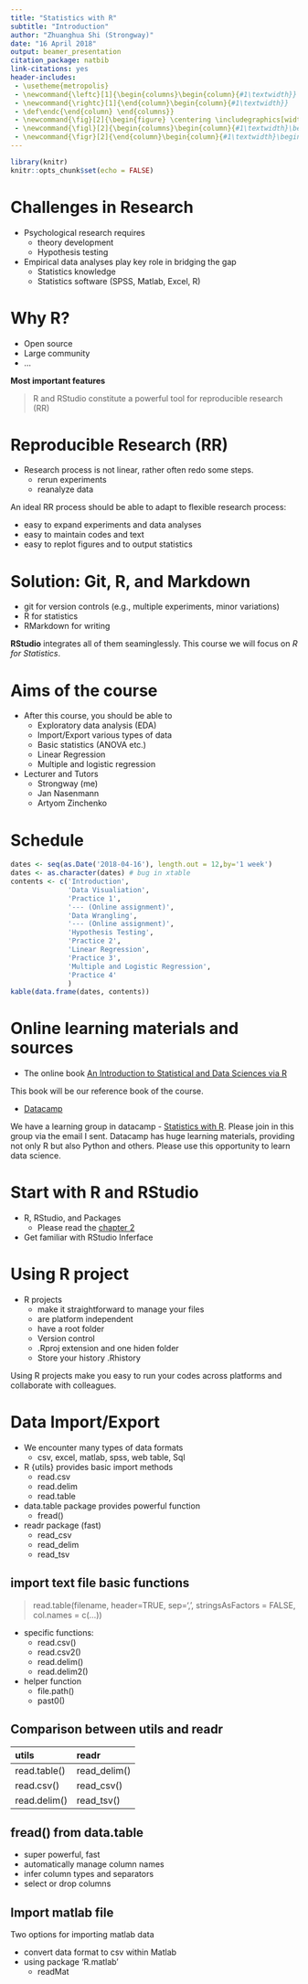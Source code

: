 ```yaml
---
title: "Statistics with R"
subtitle: "Introduction"
author: "Zhuanghua Shi (Strongway)"
date: "16 April 2018"
output: beamer_presentation
citation_package: natbib
link-citations: yes
header-includes:
 - \usetheme{metropolis}
 - \newcommand{\leftc}[1]{\begin{columns}\begin{column}{#1\textwidth}} 
 - \newcommand{\rightc}[1]{\end{column}\begin{column}{#1\textwidth}} 
 - \def\endc{\end{column} \end{columns}} 
 - \newcommand{\fig}[2]{\begin{figure} \centering \includegraphics[width=#1\textwidth]{images/#2}\end{figure}}
 - \newcommand{\figl}[2]{\begin{columns}\begin{column}{#1\textwidth}\begin{figure} \centering \includegraphics[width=.95\textwidth]{images/#2}\end{figure}}
 - \newcommand{\figr}[2]{\end{column}\begin{column}{#1\textwidth}\begin{figure} \centering \includegraphics[width=0.95\textwidth]{images/#2}\end{figure}\end{column} \end{columns}}
---
```


```r
library(knitr)
knitr::opts_chunk$set(echo = FALSE)
```

# Challenges in Research

\leftc{0.5}

* Psychological research requires
    * theory development
    * Hypothesis testing
* Empirical data analyses play key role in bridging the gap
    * Statistics knowledge
    * Statistics software (SPSS, Matlab, Excel, R)

\figr{0.5}{bridge.jpg}

# Why R?

\pause

* Open source
* Large community
* ...

__Most important features__

> R and RStudio constitute a powerful tool for reproducible research (RR)

# Reproducible Research (RR)

\leftc{0.5}

* Research process is not linear, rather often redo some steps. 
    * rerun experiments
    * reanalyze data

An ideal RR process should be able to adapt to flexible research process:

- easy to expand experiments and data analyses
- easy to maintain codes and text
- easy to replot figures and to output statistics 

\figr{0.5}{repeats.png}

# Solution: Git, R, and Markdown

- git for version controls (e.g., multiple experiments, minor variations)
- R for statistics
- RMarkdown for writing

__RStudio__ integrates all of them seaminglessly. This course we will focus on _R for Statistics_. 

# Aims of the course

\leftc{0.6}

* After this course, you should be able to  
    * Exploratory data analysis (EDA)
    * Import/Export various types of data
    * Basic statistics (ANOVA etc.)
    * Linear Regression
    * Multiple and logistic regression

* Lecturer and Tutors
    * Strongway (me)
    * Jan Nasenmann
    * Artyom Zinchenko
    
\figr{0.4}{goals.jpg}

# Schedule

```r
dates <- seq(as.Date('2018-04-16'), length.out = 12,by='1 week')
dates <- as.character(dates) # bug in xtable
contents <- c('Introduction', 
              'Data Visualiation',
              'Practice 1',
              '--- (Online assignment)',
              'Data Wrangling',
              '--- (Online assignment)',
              'Hypothesis Testing',
              'Practice 2',
              'Linear Regression',
              'Practice 3',
              'Multiple and Logistic Regression',
              'Practice 4'
              )
kable(data.frame(dates, contents))
```

# Online learning materials and sources

* The online book [An Introduction to Statistical and Data Sciences via R](http://www.moderndive.com)

This book will be our reference book of the course.

* [Datacamp](https://www.datacamp.com) 

We have a learning group in datacamp - [Statistics with R](https://www.datacamp.com/enterprise/statistics-with-r-5846c443-c1c8-4a98-9488-ed4290cc91d4). Please join in this group via the email I sent. Datacamp has huge learning materials, providing not only R but also Python and others. Please use this opportunity to learn data science. 

# Start with R and RStudio

* R, RStudio, and Packages
    * Please read the [chapter 2](http://www.moderndive.com/2-getting-started.html)

* Get familiar with RStudio Inferface

# Using R project

* R projects
    * make it straightforward to manage your files
    * are platform independent
    * have a root folder
    * Version control
    * .Rproj extension and one hiden folder
    * Store your history .Rhistory

Using R projects make you easy to run your codes across platforms and collaborate with colleagues. 

# Data Import/Export

- We encounter many types of data formats
    - csv, excel, matlab, spss, web table, Sql
- R {utils} provides basic import methods
    - read.csv
    - read.delim
    - read.table
- data.table package provides powerful function
    - fread()
- readr package (fast)
    - read_csv
    - read_delim
    - read_tsv
    
## import text file basic functions

> read.table(filename, header=TRUE, sep=',', stringsAsFactors = FALSE, col.names = c(...))

- specific functions:
    - read.csv()
    - read.csv2()
    - read.delim()
    - read.delim2()
- helper function
    - file.path()
    - past0()

## Comparison between utils and readr

utils          readr
------         ----------
read.table()   read_delim()
read.csv()     read_csv()
read.delim()   read_tsv()

## fread() from data.table

- super powerful, fast
- automatically manage column names
- infer column types and separators
- select or drop columns

## Import matlab file

Two options for importing matlab data

- convert data format to csv within Matlab
- using package 'R.matlab' 
    - readMat




